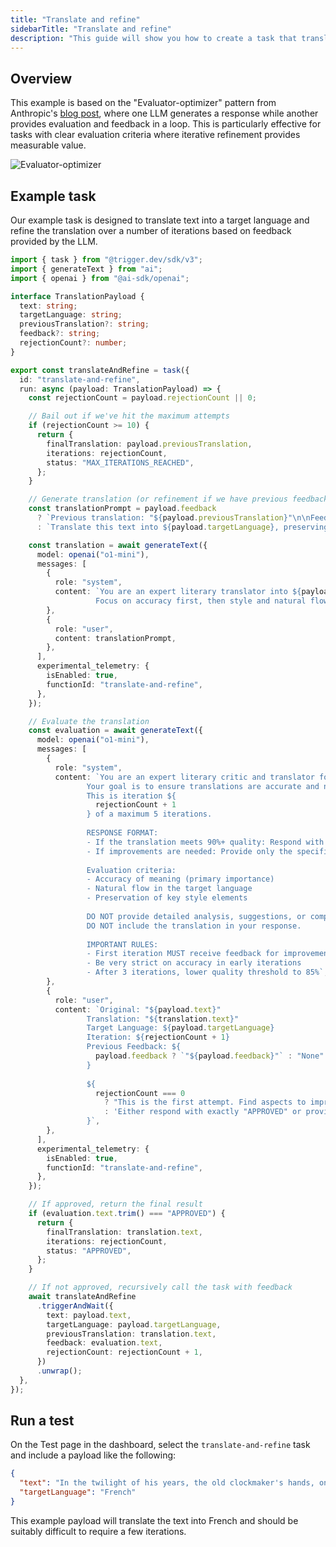 ```yaml
---
title: "Translate and refine"
sidebarTitle: "Translate and refine"
description: "This guide will show you how to create a task that translates text and refines it based on feedback."
---
```


## Overview

This example is based on the "Evaluator-optimizer" pattern from Anthropic's [blog post](https://www.anthropic.com/research/building-effective-agents), where one LLM generates a response while another provides evaluation and feedback in a loop. This is particularly effective for tasks with clear evaluation criteria where iterative refinement provides measurable value.

![Evaluator-optimizer](/guides/ai-agents/evaluator-optimizer.png)

## Example task

Our example task is designed to translate text into a target language and refine the translation over a number of iterations based on feedback provided by the LLM.

```typescript
import { task } from "@trigger.dev/sdk/v3";
import { generateText } from "ai";
import { openai } from "@ai-sdk/openai";

interface TranslationPayload {
  text: string;
  targetLanguage: string;
  previousTranslation?: string;
  feedback?: string;
  rejectionCount?: number;
}

export const translateAndRefine = task({
  id: "translate-and-refine",
  run: async (payload: TranslationPayload) => {
    const rejectionCount = payload.rejectionCount || 0;

    // Bail out if we've hit the maximum attempts
    if (rejectionCount >= 10) {
      return {
        finalTranslation: payload.previousTranslation,
        iterations: rejectionCount,
        status: "MAX_ITERATIONS_REACHED",
      };
    }

    // Generate translation (or refinement if we have previous feedback)
    const translationPrompt = payload.feedback
      ? `Previous translation: "${payload.previousTranslation}"\n\nFeedback received: "${payload.feedback}"\n\nPlease provide an improved translation addressing this feedback.`
      : `Translate this text into ${payload.targetLanguage}, preserving style and meaning: "${payload.text}"`;

    const translation = await generateText({
      model: openai("o1-mini"),
      messages: [
        {
          role: "system",
          content: `You are an expert literary translator into ${payload.targetLanguage}.
                   Focus on accuracy first, then style and natural flow.`,
        },
        {
          role: "user",
          content: translationPrompt,
        },
      ],
      experimental_telemetry: {
        isEnabled: true,
        functionId: "translate-and-refine",
      },
    });

    // Evaluate the translation
    const evaluation = await generateText({
      model: openai("o1-mini"),
      messages: [
        {
          role: "system",
          content: `You are an expert literary critic and translator focused on practical, high-quality translations.
                 Your goal is to ensure translations are accurate and natural, but not necessarily perfect.
                 This is iteration ${
                   rejectionCount + 1
                 } of a maximum 5 iterations.
                 
                 RESPONSE FORMAT:
                 - If the translation meets 90%+ quality: Respond with exactly "APPROVED" (nothing else)
                 - If improvements are needed: Provide only the specific issues that must be fixed
                 
                 Evaluation criteria:
                 - Accuracy of meaning (primary importance)
                 - Natural flow in the target language
                 - Preservation of key style elements
                 
                 DO NOT provide detailed analysis, suggestions, or compliments.
                 DO NOT include the translation in your response.
                 
                 IMPORTANT RULES:
                 - First iteration MUST receive feedback for improvement
                 - Be very strict on accuracy in early iterations
                 - After 3 iterations, lower quality threshold to 85%`,
        },
        {
          role: "user",
          content: `Original: "${payload.text}"
                 Translation: "${translation.text}"
                 Target Language: ${payload.targetLanguage}
                 Iteration: ${rejectionCount + 1}
                 Previous Feedback: ${
                   payload.feedback ? `"${payload.feedback}"` : "None"
                 }
                 
                 ${
                   rejectionCount === 0
                     ? "This is the first attempt. Find aspects to improve."
                     : 'Either respond with exactly "APPROVED" or provide only critical issues that must be fixed.'
                 }`,
        },
      ],
      experimental_telemetry: {
        isEnabled: true,
        functionId: "translate-and-refine",
      },
    });

    // If approved, return the final result
    if (evaluation.text.trim() === "APPROVED") {
      return {
        finalTranslation: translation.text,
        iterations: rejectionCount,
        status: "APPROVED",
      };
    }

    // If not approved, recursively call the task with feedback
    await translateAndRefine
      .triggerAndWait({
        text: payload.text,
        targetLanguage: payload.targetLanguage,
        previousTranslation: translation.text,
        feedback: evaluation.text,
        rejectionCount: rejectionCount + 1,
      })
      .unwrap();
  },
});
```

## Run a test

On the Test page in the dashboard, select the `translate-and-refine` task and include a payload like the following:

```json
{
  "text": "In the twilight of his years, the old clockmaker's hands, once steady as the timepieces he crafted, now trembled like autumn leaves in the wind.",
  "targetLanguage": "French"
}
```

This example payload will translate the text into French and should be suitably difficult to require a few iterations.